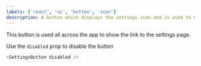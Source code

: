 ```yaml
---
labels: ['react', 'ui', 'button', 'icon']
description: A button which displays the settings icon and is used to navigate to the settings page.
---
```



This button is used all across the app to show the link to the settings page.

Use the `disabled` prop to disable the button

```ts live
<SettingsButton disabled />
```